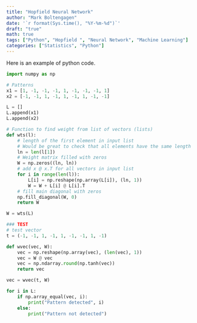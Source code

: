 ```yaml
---
title: "Hopfield Neural Network"
author: "Mark Boltengagen"
date: '`r format(Sys.time(), "%Y-%m-%d")`'
draft: "true"
math: true
tags: ["Python", "Hopfield ", "Neural Network", "Machine Learning"]
categories: ["Statistics", "Python"]
---
```


Here is an example of python code.  

```python
import numpy as np

# Patterns
x1 = [1, -1, -1, -1, 1, -1, -1, -1, 1]
x2 = [-1, -1, 1, -1, 1, -1, 1, -1, -1]

L = []
L.append(x1)
L.append(x2)

# Function to find weight from list of vectors (lists)
def wts(l):
    # length of the first element in input list
    # Would be great to check that all elements have the same length
    ln = len(l[1])
    # Weight matrix filled with zeros
    W = np.zeros((ln, ln))
    # add x @ x.T for all vectors in input list
    for i in range(len(l)):
        L[i] = np.reshape(np.array(L[i]), (ln, 1))
        W = W + L[i] @ L[i].T
    # fill main diagonal with zeros
    np.fill_diagonal(W, 0)
    return W

W = wts(L)

### TEST
# test vector
t = (-1, -1, 1, -1, 1, -1, -1, 1, -1)

def wvec(vec, W):
    vec = np.reshape(np.array(vec), (len(vec), 1))
    vec = W @ vec
    vec = np.ndarray.round(np.tanh(vec))
    return vec

vec = wvec(t, W)

for i in L:
    if np.array_equal(vec, i):
        print("Pattern detected", i)
    else:
        print("Pattern not detected")
```
